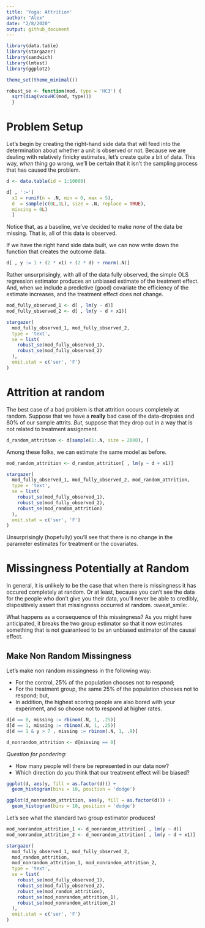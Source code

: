 ```yaml
---
title: 'Yoga: Attrition'
author: "Alex"
date: "2/8/2020"
output: github_document
---
```


```r
library(data.table)
library(stargazer)
library(sandwich)
library(lmtest)
library(ggplot2)

theme_set(theme_minimal())

robust_se <- function(mod, type = 'HC3') { 
  sqrt(diag(vcovHC(mod, type)))
  }
```

# Problem Setup 

Let's begin by creating the right-hand side data that will feed into the determination about whether a unit is observed or not. Because we are dealing with relatively finicky estimates, let's create quite a bit of data. This way, *when* thing go wrong, we'll be certain that it isn't the sampling process that has caused the problem. 

```r
d <- data.table(id = 1:10000)

d[ , ':='(
  x1 = runif(n = .N, min = 0, max = 5),
  d  = sample(c(0L,1L), size = .N, replace = TRUE),
  missing = 0L)
  ]
```

Notice that, as a baseline, we've decided to make *none* of the data be missing. That is, all of this data is observed. 

If we have the right hand side data built, we can now write down the function that creates the outcome data. 

```r
d[ , y := 1 + (2 * x1) + (2 * d) + rnorm(.N)]
```

Rather unsurprisingly, with all of the data fully observed, the simple OLS regression estimator produces an unbiased estimate of the treatment effect. And, when we include a predictive (good) covariate the efficiency of the estimate increases, and the treatment effect does not change. 

```r
mod_fully_observed_1 <- d[ , lm(y ~ d)]
mod_fully_observed_2 <- d[ , lm(y ~ d + x1)]

stargazer(
  mod_fully_observed_1, mod_fully_observed_2, 
  type = 'text', 
  se = list(
    robust_se(mod_fully_observed_1), 
    robust_se(mod_fully_observed_2)
  ), 
  omit.stat = c('ser', 'F')
)
```

# Attrition at random 

The best case of a bad problem is that attrition occurs completely at random. Suppose that we have a **really** bad case of the data-dropsies and 80% of our sample attrits. *But*, suppose that they drop out in a way that is not related to treatment assignment. 

```r
d_random_attrition <- d[sample(1:.N, size = 2000), ]
```

Among these folks, we can estimate the same model as before. 

```r
mod_random_attrition <- d_random_attrition[ , lm(y ~ d + x1)]

stargazer(
  mod_fully_observed_1, mod_fully_observed_2, mod_random_attrition,
  type = 'text', 
  se = list(
    robust_se(mod_fully_observed_1), 
    robust_se(mod_fully_observed_2), 
    robust_se(mod_random_attrition)
  ), 
  omit.stat = c('ser', 'F')
)
```

Unsurprisingly (hopefully) you'll see that there is no change in the parameter estimates for treatment or the covariates. 

# Missingness Potentially at Random 

In general, it is unlikely to be the case that when there is missingness it has occured completely at random. Or at least, because you can't see the data for the people who don't give you their data, you'll never be able to credibly, dispositively assert that missingness occurred at random. :sweat_smile:. 

What happens as a consequence of this missingness? As you might have anticipated, it breaks the two group estimator so that it now estimates something that is not guaranteed to be an unbiased estimator of the causal effect. 

## Make Non Random Missingness 

Let's make non random missingness in the following way: 

- For the control, 25% of the population chooses not to respond; 
- For the treatment group, the same 25% of the population chooses not to respond; but, 
- In addition, the highest scoring people are also bored with your experiment, and so choose not to respond at higher rates. 

```r
d[d == 0, missing := rbinom(.N, 1, .25)]
d[d == 1, missing := rbinom(.N, 1, .25)]
d[d == 1 & y > 7 , missing := rbinom(.N, 1, .9)]

d_nonrandom_attrition <- d[missing == 0]
```

*Question for pondering:* 

- How many people will there be represented in our data now? 
- Which direction do you think that our treatment effect will be biased? 

```r
ggplot(d, aes(y, fill = as.factor(d))) + 
  geom_histogram(bins = 10, position = 'dodge')

ggplot(d_nonrandom_attrition, aes(y, fill = as.factor(d))) + 
  geom_histogram(bins = 10, position = 'dodge')
```

Let's see what the standard two group estimator produces! 

```r
mod_nonrandom_attrition_1 <- d_nonrandom_attrition[ , lm(y ~ d)]
mod_nonrandom_attrition_2 <- d_nonrandom_attrition[ , lm(y ~ d + x1)]
```

```r
stargazer(
  mod_fully_observed_1, mod_fully_observed_2, 
  mod_random_attrition, 
  mod_nonrandom_attrition_1, mod_nonrandom_attrition_2,
  type = 'text', 
  se = list(
    robust_se(mod_fully_observed_1), 
    robust_se(mod_fully_observed_2), 
    robust_se(mod_random_attrition), 
    robust_se(mod_nonrandom_attrition_1), 
    robust_se(mod_nonrandom_attrition_2)
  ), 
  omit.stat = c('ser', 'F')
)
```
